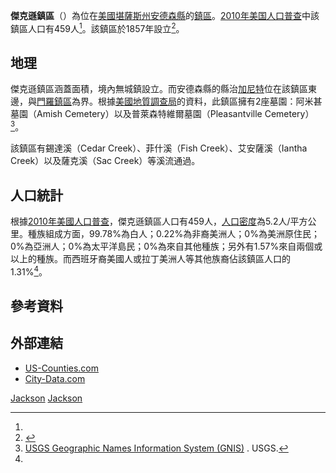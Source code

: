 {{noteTA
|G1=USState
}}
{{Infobox settlement
|official_name = 傑克遜鎮區
|native_name = Jackson Township
|settlement_type = 鎮區
|image_map = Map highlighting Jackson Township, Anderson County, Kansas.svg
|map_caption = 傑克遜鎮區在安德森縣的位置
|coordinates_display = inline,title
|coordinates_region = US-KS
|subdivision_type = [[世界政區索引|國家]]
|subdivision_name = [[美国|美国]]
|subdivision_type1 = [[美國行政區劃|州]]
|subdivision_name1 = [[堪薩斯州|堪薩斯州]]
|subdivision_type2 = [[堪萨斯州行政区划|縣]]
|subdivision_name2 = [[安德森縣_(堪薩斯州)|安德森縣]]
|area_total_km2 = 88.2
|area_land_km2 = 87.7
|area_water_km2 = 0.5
|area_water_percent = 0.60
|population_as_of = [[2010年美国人口普查|2010]]
|population_footnotes = <ref name=census>{{cite web|url=http://www.census.gov/geo/www/gazetteer/gazetteer2010.html|title=2010 Census Gazetteer Files|publisher=[[美国人口调查局|美国人口调查局]]|accessdate=2016-01-31|archive-url=https://web.archive.org/web/20121021075704/http://www.census.gov/geo/www/gazetteer/gazetteer2010.html|archive-date=2012-10-21|dead-url=yes}}</ref>
|population_total = 459
|population_density_km2 = auto
|elevation_footnotes = 
|elevation_m = 311
|elevation_ft = 1020
|latd = 38
|latm = 18
|lats = 35
|latNS = N
|longd = 95
|longm = 18
|longs = 16
|longEW = W
|blank_name = [[地名信息系统|GNIS]] feature ID
|blank_info = [http://geonames.usgs.gov/pls/gnispublic/f?p=gnispq:3:::NO::P3_FID:0477667 0477667]
|website = 
|footnotes = 
}}

'''傑克遜鎮區'''（{{lang-en|'''Jackson Township'''}}）為位在[[美國|美國]][[堪薩斯州|堪薩斯州]][[安德森縣_(堪薩斯州)|安德森縣]]的[[行政鎮區|鎮區]]。[[2010年美国人口普查|2010年美国人口普查]]中該鎮區人口有459人<ref name=census/>。該鎮區於1857年設立<ref>{{cite book | url=http://books.google.com/books?id=nZBBAAAAYAAJ&pg=PA259#v=onepage&q&f=false | title=The History of Anderson County, Kansas, from Its First Settlement to the Fourth of July, 1876 | publisher=Kauffman & Iler | author=Johnson, William A. | year=1877 | pages=259 | access-date=2016-01-30 | archive-date=2018-12-15 | archive-url=https://web.archive.org/web/20181215154629/https://books.google.com/books?id=nZBBAAAAYAAJ&pg=PA259#v=onepage&q&f=false | dead-url=no }}</ref>。
==地理==
傑克遜鎮區涵蓋面積{{convert|88.2|km2|sqmi}}，境內無城鎮設立。而安德森縣的縣治[[加尼特_(堪薩斯州)|加尼特]]位在該鎮區東邊，與[[門羅鎮區_(安德森縣)|門羅鎮區]]為界。根據[[美國地質調查局|美國地質調查局]]的資料，此鎮區擁有2座墓園：阿米甚墓園（Amish Cemetery）以及普萊森特維爾墓園（Pleasantville Cemetery）<ref>[http://geonames.usgs.gov/domestic/index.html USGS Geographic Names Information System (GNIS)] {{Wayback|url=http://geonames.usgs.gov/domestic/index.html |date=20190428150204 }}. USGS.</ref>。

該鎮區有錫達溪（Cedar Creek）、菲什溪（Fish Creek）、艾安薩溪（Iantha Creek）以及薩克溪（Sac Creek）等溪流通過。

==人口統計==
根據[[2010年美國人口普查|2010年美國人口普查]]，傑克遜鎮區人口有459人，[[人口密度|人口密度]]為5.2人/平方公里。種族組成方面，99.78%為白人；0.22%為非裔美洲人；0%為美洲原住民；0%為亞洲人；0%為太平洋島民；0%為來自其他種族；另外有1.57%來自兩個或以上的種族。而西班牙裔美國人或拉丁美洲人等其他族裔佔該鎮區人口的1.31%<ref name=census/>。

==參考資料==
{{reflist}}

==外部連結==
* [https://web.archive.org/web/20080723112151/http://www.us-counties.com/localgov/kansas.html US-Counties.com]
* [http://www.city-data.com/township/Jackson-Anderson-KS.html City-Data.com] {{Wayback|url=http://www.city-data.com/township/Jackson-Anderson-KS.html |date=20190719131302 }}

{{安德森縣 (堪薩斯州)}}

[[Category:安德森縣鎮區_(堪薩斯州)|Jackson]]
[[Category:堪薩斯州鎮區|Jackson]]